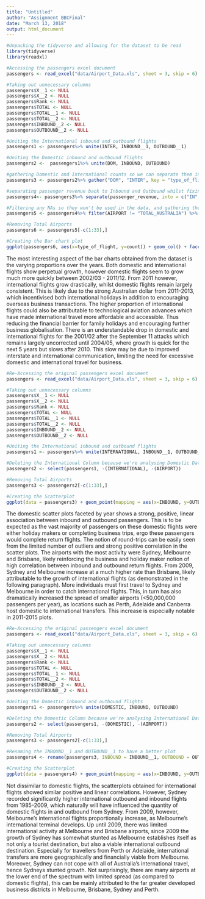 ---
title: "Untitled"
author: "Assignment BBCFinal"
date: "March 13, 2018"
output: html_document
---

```{r}

#Unpacking the tidyverse and allowing for the dataset to be read
library(tidyverse)
library(readxl)

#Accessing the passengers excel document
passengers <- read_excel("data/Airport_Data.xls", sheet = 3, skip = 6)

#Taking out unnecessary columns
passengers$X__1 <- NULL
passengers$X__2 <- NULL
passengers$Rank <- NULL
passengers$TOTAL <- NULL
passengers$TOTAL__1 <- NULL
passengers$TOTAL__2 <- NULL
passengers$INBOUND__2 <- NULL
passengers$OUTBOUND__2 <- NULL

#Uniting the International inbound and outbound flights
passengers1 <- passengers%>% unite(INTER, INBOUND__1, OUTBOUND__1)

#Uniting the Domestic inbound and outbound flights
passengers2 <-  passengers1%>% unite(DOM, INBOUND, OUTBOUND)

#gathering Domestic and International counts so we can separate them into Inbound and Outbound, whilst making the NAs implicit
passengers3 <- passengers2%>% gather("DOM", "INTER", key = "type_of_flight", value = "passenger_revenue", na.rm = TRUE)

#separating passenger revenue back to Inbound and Outbound whilst fixing the character representations
passengers4<- passengers3%>% separate(passenger_revenue, into = c("IN", "OUT"), sep = "_", convert = TRUE)

#Filtering any NAs so they won't be used in the data, and gathering the counts of Domestic and International into one column so it can be used in the bar chart
passengers5 <- passengers4%>% filter(AIRPORT != "TOTAL_AUSTRALIA") %>% filter(!is.na(IN)) %>% gather(bound, count, IN, OUT)

#Removing Total Airports
passengers6 <- passengers5[-c(1:33),]

#Creating the Bar chart plot
ggplot(passengers6, aes(x=type_of_flight, y=count)) + geom_col() + facet_wrap(~Year)

```

The most interesting aspect of the bar charts obtained from the dataset is the varying proportions over the years. Both domestic and international flights show perpetual growth, however domestic flights seem to grow much more quickly between 2002/03 - 2011/12. From 2011 however, international flights grow drastically, whilst domestic flights remain largely consistent. This is likely due to the strong Australian dollar from 2011-2013, which incentivised both international holidays in addition to encouraging overseas business transactions. The higher proportion of international flights could also be attributable to technological aviation advances which have made international travel more affordable and accessible. Thus reducing the financial barrier for family holidays and encouraging further business globalisation. There is an understandable drop in domestic and international flights for the 2001/02 after the September 11 attacks which remains largely uncorrected until 2004/05, where growth is quick for the next 5 years but slows after 2010. This slow may be due to improved interstate and international communication, limiting the need for excessive domestic and international travel for business.


```{r}




#Re-Accessing the original passengers excel document
passengers <- read_excel("data/Airport_Data.xls", sheet = 3, skip = 6)

#Taking out unnecessary columns
passengers$X__1 <- NULL
passengers$X__2 <- NULL
passengers$Rank <- NULL
passengers$TOTAL <- NULL
passengers$TOTAL__1 <- NULL
passengers$TOTAL__2 <- NULL
passengers$INBOUND__2 <- NULL
passengers$OUTBOUND__2 <- NULL

#Uniting the International inbound and outbound flights
passengers1 <- passengers%>% unite(INTERNATIONAL, INBOUND__1, OUTBOUND__1)

#Deleting the International Column because we're analysing Domestic Data
passengers2 <- select(passengers1, -(INTERNATIONAL), -(AIRPORT))

#Removing Total Airports
passengers3 <- passengers2[-c(1:33),]

#Creating the Scatterplot
ggplot(data = passengers3) + geom_point(mapping = aes(x=INBOUND, y=OUTBOUND)) + facet_wrap(~Year)

```

The domestic scatter plots faceted by year shows a strong, positive, linear association between inbound and outbound passengers. This is to be expected as the vast majority of passengers on these domestic flights were either holiday makers or completing business trips, ergo these passengers would complete return flights. The notion of round-trips can be easily seen from the limited number of outliers and strong positive correlation in the scatter plots. The airports with the most activity were Sydney, Melbourne and Brisbane, likely reinforcing the business and holiday maker notion of high correlation between inbound and outbound return flights. From 2009, Sydney and Melbourne increase at a much higher rate than Brisbane, likely attributable to the growth of international flights (as demonstrated in the following paragraph). More individuals must first travel to Sydney and Melbourne in order to catch international flights. This, in turn has also dramatically increased the spread of smaller airports (<50,000,000 passengers per year), as locations such as Perth, Adelaide and Canberra host domestic to international transfers. This increase is especially notable in 2011-2015 plots.




```{r}

#Re-Accessing the original passengers excel document
passengers <- read_excel("data/Airport_Data.xls", sheet = 3, skip = 6)

#Taking out unnecessary columns
passengers$X__1 <- NULL
passengers$X__2 <- NULL
passengers$Rank <- NULL
passengers$TOTAL <- NULL
passengers$TOTAL__1 <- NULL
passengers$TOTAL__2 <- NULL
passengers$INBOUND__2 <- NULL
passengers$OUTBOUND__2 <- NULL

#Uniting the Domestic inbound and outbound flights
passengers1 <- passengers%>% unite(DOMESTIC, INBOUND, OUTBOUND)

#Deleting the Domestic Column because we're analysing International Data
passengers2 <- select(passengers1, -(DOMESTIC), -(AIRPORT))

#Removing Total Airports
passengers3 <- passengers2[-c(1:33),]

#Renaming the INBOUND__1 and OUTBOUND__1 to have a better plot
passengers4 <- rename(passengers3, INBOUND = INBOUND__1, OUTBOUND = OUTBOUND__1)

#Creating the Scatterplot
ggplot(data = passengers4) + geom_point(mapping = aes(x=INBOUND, y=OUTBOUND)) + facet_wrap(~Year)

```

Not dissimilar to domestic flights, the scatterplots obtained for international flights showed similar positive and linear correlations. However, Sydney recorded significantly higher international outbound and inbound flights from 1985-2009, which naturally will have influenced the quantity of domestic flights in and outbound from Sydney. From 2009, however, Melbourne’s international flights proportionally increase, as Melbourne’s international terminal develops. Up until 2009, there was limited international activity at Melbourne and Brisbane airports, since 2009 the growth of Sydney has somewhat stunted as Melbourne establishes itself as not only a tourist destination, but also a viable international outbound destination. Especially for travellers from Perth or Adelaide, international transfers are more geographically and financially viable from Melbourne. Moreover, Sydney can not cope with all of Australia’s international travel, hence Sydneys stunted growth. Not surprisingly, there are many airports at the lower end of the spectrum with limited spread (as compared to domestic flights), this can be mainly attributed to the far greater developed business districts in Melbourne, Brisbane, Sydney and Perth.



